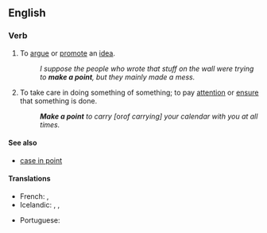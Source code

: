 ==English==

===Verb===
{{head|en|verb|head=[[make]] a [[point]]}}

# {{context|idiomatic|lang=en}} To [[argue]] or [[promote]] an [[idea]].
#: ''I suppose the people who wrote that stuff on the wall were trying to '''make a point''', but they mainly made a mess.''
# {{context|idiomatic|lang=en}} To take care in doing something of something; to pay [[attention]] or [[ensure]] that something is done.
#: '''''Make a point''' to carry [''or'' of carrying] your calendar with you at all times.''

====See also====
* [[case in point]]

====Translations====
{{trans-top|to take care in doing something of something}}
* French: {{t+|fr|mettre un point d'honneur à}}, {{t+|fr|se faire un point d'honneur de}}
* Icelandic: {{t|is|standa fast á}}, {{t|is|leggja áherslu á}}, {{t|is|hafa fyrir reglu}}
{{trans-mid}}
* Portuguese: {{t|pt|fazer questão}}
{{trans-bottom}}